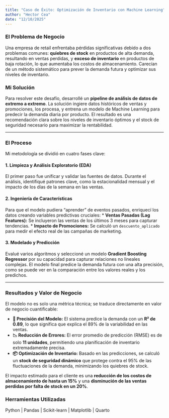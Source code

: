 ```yaml
---
title: "Caso de Éxito: Optimización de Inventario con Machine Learning"
author: "Hector Cea"
date: "12/10/2025"
---
```


### El Problema de Negocio

Una empresa de retail enfrentaba pérdidas significativas debido a dos problemas comunes: **quiebres de stock** en productos de alta demanda, resultando en ventas perdidas, y **exceso de inventario** en productos de baja rotación, lo que aumentaba los costos de almacenamiento. Carecían de un método sistemático para prever la demanda futura y optimizar sus niveles de inventario.

### Mi Solución

Para resolver este desafío, desarrollé un **pipeline de análisis de datos de extremo a extremo**. La solución ingiere datos históricos de ventas y promociones, los procesa, y entrena un modelo de Machine Learning para predecir la demanda diaria por producto. El resultado es una recomendación clara sobre los niveles de inventario óptimos y el stock de seguridad necesario para maximizar la rentabilidad.

---

### El Proceso

Mi metodología se dividió en cuatro fases clave:

#### 1. Limpieza y Análisis Exploratorio (EDA)

El primer paso fue unificar y validar las fuentes de datos. Durante el análisis, identifiqué patrones clave, como la estacionalidad mensual y el impacto de los días de la semana en las ventas.

<!-- Para añadir tu gráfico, primero guárdalo como una imagen (ej. `demanda_mes.png`) -->
<!-- y colócalo en la carpeta `portfolio-web/`. Luego usa la siguiente línea: -->
<!-- !Demanda Promedio por Mes -->

#### 2. Ingeniería de Características

Para que el modelo pudiera "aprender" de eventos pasados, enriquecí los datos creando variables predictivas cruciales:
*   **Ventas Pasadas (Lag Features):** Se incluyeron las ventas de los últimos 3 meses para capturar tendencias.
*   **Impacto de Promociones:** Se calculó un `descuento_aplicado` para medir el efecto real de las campañas de marketing.

#### 3. Modelado y Predicción

Evalué varios algoritmos y seleccioné un modelo **Gradient Boosting Regressor** por su capacidad para capturar relaciones no lineales complejas. El modelo final predice la demanda futura con una alta precisión, como se puede ver en la comparación entre los valores reales y los predichos.

<!-- Guarda tu gráfico de predicción vs. real como `prediccion_vs_real.png` -->
<!-- y colócalo en la carpeta `portfolio-web/`. -->
<!-- !Predicción vs. Demanda Real -->

---

### Resultados y Valor de Negocio

El modelo no es solo una métrica técnica; se traduce directamente en valor de negocio cuantificable:

*   **🎯 Precisión del Modelo:** El sistema predice la demanda con un **R² de 0.89**, lo que significa que explica el 89% de la variabilidad en las ventas.
*   **📉 Reducción de Errores:** El error promedio de predicción (RMSE) es de solo **11 unidades**, permitiendo una planificación de inventario extremadamente precisa.
*   **📦 Optimización de Inventario:** Basado en las predicciones, se calculó un **stock de seguridad dinámico** que protege contra el 95% de las fluctuaciones de la demanda, minimizando los quiebres de stock.

El impacto estimado para el cliente es una **reducción de los costos de almacenamiento de hasta un 15%** y una **disminución de las ventas perdidas por falta de stock en un 20%**.

### Herramientas Utilizadas
Python | Pandas | Scikit-learn | Matplotlib | Quarto
